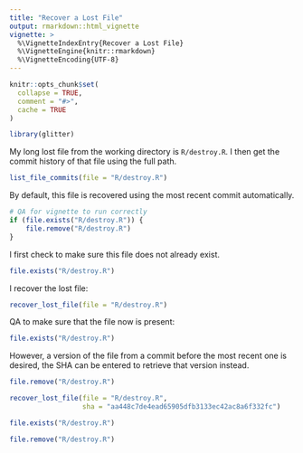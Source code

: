 ```yaml
---
title: "Recover a Lost File"
output: rmarkdown::html_vignette
vignette: >
  %\VignetteIndexEntry{Recover a Lost File}
  %\VignetteEngine{knitr::rmarkdown}
  %\VignetteEncoding{UTF-8}
---
```


```r
knitr::opts_chunk$set(
  collapse = TRUE,
  comment = "#>",
  cache = TRUE
)
```

```r
library(glitter)
```


My long lost file from the working directory is `R/destroy.R`. I then get the commit history of that file using the full path. 

```r

list_file_commits(file = "R/destroy.R")

```

By default, this file is recovered using the most recent commit automatically.

```r
# QA for vignette to run correctly 
if (file.exists("R/destroy.R")) {
    file.remove("R/destroy.R")
} 
```

I first check to make sure this file does not already exist. 

```r
file.exists("R/destroy.R")
```

I recover the lost file:  

```r
recover_lost_file(file = "R/destroy.R")
```

QA to make sure that the file now is present:  

```r
file.exists("R/destroy.R")
```

However, a version of the file from a commit before the most recent one is desired, the SHA can be entered to retrieve that version instead. 

```r
file.remove("R/destroy.R")
```

```r
recover_lost_file(file = "R/destroy.R", 
                  sha = "aa448c7de4ead65905dfb3133ec42ac8a6f332fc")
```


```r
file.exists("R/destroy.R")
```

```r
file.remove("R/destroy.R")
```


